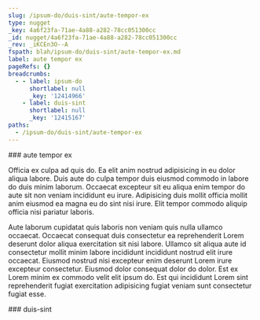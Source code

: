 ```yaml
---
slug: /ipsum-do/duis-sint/aute-tempor-ex
type: nugget
_key: 4a6f23fa-71ae-4a88-a282-78cc051300cc
_id: nugget/4a6f23fa-71ae-4a88-a282-78cc051300cc
_rev: _iKCEn3O--A
fspath: blah/ipsum-do/duis-sint/aute-tempor-ex.md
label: aute tempor ex
pageRefs: {}
breadcrumbs:
  - - label: ipsum-do
      shortlabel: null
      _key: '12414966'
    - label: duis-sint
      shortlabel: null
      _key: '12415167'
paths:
  - /ipsum-do/duis-sint/aute-tempor-ex
---
```


<NuggetArea>
<Nugget slug="/ipsum-do/duis-sint/aute-tempor-ex" type="nugget" _key="4a6f23fa-71ae-4a88-a282-78cc051300cc" _id="nugget/4a6f23fa-71ae-4a88-a282-78cc051300cc" _rev="_iKCEn3O--A" fspath="blah/ipsum-do/duis-sint/aute-tempor-ex.md" label="aute tempor ex" paths="/ipsum-do/duis-sint/aute-tempor-ex">
<NuggetBody>
### aute tempor ex

Officia ex culpa ad quis do. Ea elit anim nostrud adipisicing in eu dolor aliqua labore. Duis aute do culpa tempor duis eiusmod commodo in labore do duis minim laborum. Occaecat excepteur sit eu aliqua enim tempor do aute sit non veniam incididunt eu irure. Adipisicing duis mollit officia mollit anim eiusmod ea magna eu do sint nisi irure. Elit tempor commodo aliquip officia nisi pariatur laboris.

Aute laborum cupidatat quis laboris non veniam quis nulla ullamco occaecat. Occaecat consequat duis consectetur ea reprehenderit Lorem deserunt dolor aliqua exercitation sit nisi labore. Ullamco sit aliqua aute id consectetur mollit minim labore incididunt incididunt nostrud elit irure occaecat. Eiusmod nostrud nisi excepteur enim deserunt Lorem irure excepteur consectetur. Eiusmod dolor consequat dolor do dolor. Est ex Lorem minim ex commodo velit elit ipsum do. Est qui incididunt Lorem sint reprehenderit fugiat exercitation adipisicing fugiat veniam sunt consectetur fugiat esse.

</NuggetBody>
<Breadcrumbs>
<Crumbs>
<Crumb _key="12414966" label="ipsum-do" /><Crumb _key="12415167" label="duis-sint" />
</Crumbs>
</Breadcrumbs>
</Nugget>

<NuggetsInbound>
</NuggetsInbound>
<NuggetsOutbound>
</NuggetsOutbound>
</NuggetArea>
<PassagesInbound>
<Passage direction="inbound" type="passage" _key="12415167" _id="passage/12415167" _rev="_iKCEn3O--_" label="duis-sint" passage="duis-sint" fspath="blah/ipsum-do/duis-sint" paths="/ipsum-do/duis-sint" slug="/ipsum-do/duis-sint">
<NuggetBody>
### duis-sint

</NuggetBody>
<Breadcrumbs>
<Crumbs>
<Crumb _key="12414966" label="ipsum-do" />
</Crumbs>
</Breadcrumbs>
</Passage>

</PassagesInbound>
<PassagesOutbound>
</PassagesOutbound>